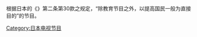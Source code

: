 根据日本的《{{link-ja|廣播法 (日本)|放送法|广播法}}》第二条第30款之规定，“除教育节目之外，以提高国民一般{{Link-ja|教养 (日本)|教養|教养}}为直接目的”的节目。

[[Category:日本电视节目|Category:日本电视节目]]